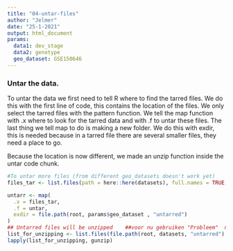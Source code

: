 ```yaml
---
title: "04-untar-files"
author: "Jelmer"
date: "25-1-2021"
output: html_document
params:
  data1: dev_stage
  data2: genotype
  geo_dataset: GSE150646
---
```


### Untar the data.
To untar the data we first need to tell R where to find the tarred files. We do this with the first line of code, this contains the location of the files. We only select the tarred files with the pattern function.
We tell the map function with .x where to look for the tarred data and with .f to untar these files.
The last thing we tell map to do is making a new folder. We do this with exdir, this is needed because in a tarred file there are several smaller files, they need a place to go.

Because the location is now different, we made an unzip function inside the untar code chunk.

```r

#To untar more files (from different geo_datasets doesn't work yet)
files_tar <- list.files(path = here::here(datasets), full.names = TRUE, pattern = ".tar")

untarr <- map(
  .x = files_tar,
  .f = untar,
  exdir = file.path(root, params$geo_dataset , "untarred")
)
## Untarred files will be unzipped    ##voor nu gebruiken "Probleem"  normaal gebruiken > datasets (zonder "") (weet niet meer waarom dit er staat en of het is opgelost)
list_for_unzipping <- list.files(file.path(root, datasets, "untarred"), full.names = TRUE)
lapply(list_for_unzipping, gunzip)
```
